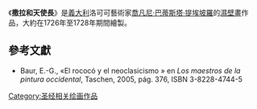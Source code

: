 {{Infobox Artwork
| image_file = Giovanni Battista Tiepolo 064.jpg
| title = 撒拉和天使長
| artist = [[喬凡尼·巴蒂斯塔·提埃坡羅|喬凡尼·巴蒂斯塔·提埃坡羅]]
| year = 1726年至1728年
| type = [[濕壁畫|濕壁畫]]
| height_metric = 400
| width_metric = 200
| metric_unit = cm
| imperial_unit = in
| city = 義大利
| museum = {{Link-es|烏迪內大主教宮|Palacio Arzobispal de Udine}}
}}

《'''撒拉和天使長'''》是[[義大利|義大利]]洛可可藝術家[[喬凡尼·巴蒂斯塔·提埃坡羅|喬凡尼·巴蒂斯塔·提埃坡羅]]的[[濕壁畫|濕壁畫]]作品，大約在1726年至1728年期間繪製。

== 參考文獻 ==
* Baur, E.-G., «El rococó y el neoclasicismo » en ''Los maestros de la pintura occidental'', Taschen, 2005, pág. 376, ISBN 3-8228-4744-5

[[Category:圣经相关绘画作品|Category:圣经相关绘画作品]]